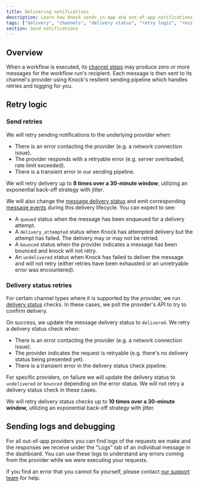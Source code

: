 ```yaml
---
title: Delivering notifications
description: Learn how Knock sends in-app and out-of-app notifications to email, SMS, push, and chat channels (such as Slack).
tags: ["delivery", "channels", "delivery status", "retry logic", "resilience"]
section: Send notifications
---
```


## Overview

When a workflow is executed, its [channel steps](/designing-workflows/channel-step) may produce zero or more messages for the workflow run's recipient. Each message is then sent to its channel's provider using Knock's resilient sending pipeline which handles retries and logging for you.

## Retry logic

### Send retries

We will retry sending notifications to the underlying provider when:

- There is an error contacting the provider (e.g. a network connection issue).
- The provider responds with a retryable error (e.g. server overloaded, rate limit exceeded).
- There is a transient error in our sending pipeline.

We will retry delivery up to **8 times over a 30-minute window**, utilizing an exponential back-off strategy with jitter.

We will also change the [message delivery status](/send-notifications/message-statuses#delivery-status) and emit corresponding [message events](/send-notifications/message-statuses#message-events) during this delivery lifecycle. You can expect to see:

- A `queued` status when the message has been enqueued for a delivery attempt.
- A `delivery_attempted` status when Knock has attempted delivery but the attempt has failed. The delivery may or may not be retried.
- A `bounced` status when the provider indicates a message has been bounced and knock will not retry.
- An `undelivered` status when Knock has failed to deliver the message and will not retry (either retries have been exhausted or an unretryable error was encountered).

### Delivery status retries

For certain channel types where it is supported by the provider, we run [delivery status](/send-notifications/message-statuses#delivery-status) checks. In these cases, we poll the provider's API to try to confirm delivery.

On success, we update the message delivery status to `delivered`. We retry a delivery status check when:

- There is an error contacting the provider (e.g. a network connection issue).
- The provider indicates the request is retryable (e.g. there's no delivery status being presented yet).
- There is a transient error in the delivery status check pipeline.

For specific providers, on failure we will update the delivery status to `undelivered` or `bounced` depending on the error status. We will not retry a delivery status check in these cases.

We will retry delivery status checks up to **10 times over a 30-minute window,** utilizing an exponential back-off strategy with jitter.

## Sending logs and debugging

For all out-of-app providers you can find logs of the requests we make and the responses we receive under the "Logs" tab of an individual message in the dashboard. You can use these logs to understand any errors coming from the provider while we were executing your requests.

If you find an error that you cannot fix yourself, please contact [our support team](mailto:support@knock.app) for help.
